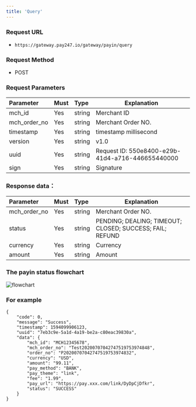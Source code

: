 ```yaml
---
title: 'Query'
---
```


### Request URL

- `https://gateway.pay247.io/gateway/payin/query`

### Request Method
- POST

### Request Parameters


| Parameter | Must    | Type  |  Explanation  |
|:----    |:---|:----- |-----   |
|mch_id |Yes  |string |Merchant ID   |
|mch_order_no |Yes  |string | Merchant Order NO.   |
|timestamp |Yes  |string |  timestamp millisecond  |
|version |Yes  |string | v1.0 |
|uuid  | Yes  | string   | Request ID: 550e8400-e29b-41d4-a716-446655440000 |
|sign |Yes  |string | Signature |

### Response data：

| Parameter | Must    | Type  |  Explanation  |
|:----    |:---|:----- |------------------------------------|
|mch_order_no |Yes  |string | Merchant Order NO.                              |
|status |Yes  |string | PENDING; DEALING; TIMEOUT; CLOSED; SUCCESS; FAIL; REFUND|
|currency |Yes  |string | Currency                               |
|amount |Yes  |string | Amount                               |

### The payin status flowchart

![flowchart](./images/payin.jpg)

### For example

```
{
	"code": 0,
	"message": "Success",
	"timestamp": 1594099906123,
	"uuid": "7eb3c9e-5a1d-4a19-be2a-c80eac39830a",
	"data": {
		"mch_id": "MCH12345678",
		"mch_order_no": "Test20200707042747519753974848",
		"order_no": "P20200707042747519753974832",
		"currency": "USD",
		"amount": "99.11",
		"pay_method": "BANK",
		"pay_theme": "link",
		"fee": "1.99",
		"pay_url": "https://pay.xxx.com/link/DyDpCjDfkr",
		"status": "SUCCESS"
	}
}
```